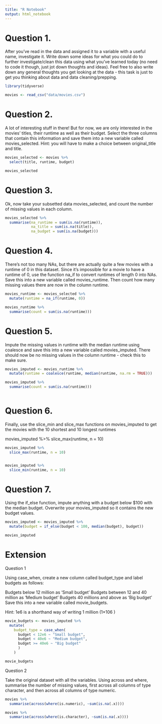 ```yaml
---
title: "R Notebook"
output: html_notebook
---
```


# Question 1.

After you’ve read in the data and assigned it to a variable with a useful name, investigate it. Write down some ideas for what you could do to further investigate/clean this data using what you’ve learned today (no need to code it though, just jot down thoughts and ideas). Feel free to also write down any general thoughts you get looking at the data - this task is just to get you thinking about data and data cleaning/prepping.

```r
library(tidyverse)
```

```r

movies <- read_csv("data/movies.csv")

```

# Question 2.

A lot of interesting stuff in there! But for now, we are only interested in the movies’ titles, their runtime as well as their budget. Select the three columns that contain this information and save them into a new variable called movies_selected. Hint: you will have to make a choice between original_title and title.


```r
movies_selected <- movies %>% 
  select(title, runtime, budget)

movies_selected
```

# Question 3.

Ok, now take your subsetted data movies_selected, and count the number of missing values in each column.


```r
movies_selected %>% 
  summarise(na_runtime = sum(is.na(runtime)),
            na_title = sum(is.na(title)),
            na_budget = sum(is.na(budget)))


```

# Question 4.

There’s not too many NAs, but there are actually quite a few movies with a runtime of 0 in this dataset. Since it’s impossible for a movie to have a runtime of 0, use the function na_if to convert runtimes of length 0 into NAs. Save this into a new variable called movies_runtime. Then count how many missing values there are now in the column runtime.


```r

movies_runtime <- movies_selected %>%
  mutate(runtime = na_if(runtime, 0))

movies_runtime %>% 
  summarise(count = sum(is.na(runtime)))

```

# Question 5.

Impute the missing values in runtime with the median runtime using coalesce and save this into a new variable called movies_imputed. There should now be no missing values in the column runtime - check this to make sure.


```r

movies_imputed <- movies_runtime %>%  
  mutate(runtime = coalesce(runtime, median(runtime, na.rm = TRUE)))

movies_imputed %>% 
  summarise(count = sum(is.na(runtime)))
  
```

# Question 6.

Finally, use the slice_min and slice_max functions on movies_imputed to get the movies with the 10 shortest and 10 longest runtimes

movies_imputed %>% 
  slice_max(runtime, n = 10)

```r

movies_imputed %>% 
  slice_max(runtime, n = 10)


movies_imputed %>% 
  slice_min(runtime, n = 10)

```

# Question 7.

Using the if_else function, impute anything with a budget below $100 with the median budget. Overwrite your movies_imputed so it contains the new budget values.


```r

movies_imputed <- movies_imputed %>% 
  mutate(budget = if_else(budget < 100, median(budget), budget))

movies_imputed

```

# Extension

Question 1

Using case_when, create a new column called budget_type and label budgets as follows:

Budgets below 12 million as ‘Small budget’
Budgets between 12 and 40 million as ‘Medium budget’
Budgets 40 millions and above as ‘Big budget’
Save this into a new variable called movie_budgets.

Hint: 1e6 is a shorthand way of writing 1 million (1×106
)


```r
movie_budgets <- movies_imputed %>%
  mutate(
    budget_type = case_when(
      budget < 12e6 ~ "Small budget",
      budget < 40e6 ~ "Medium budget",
      budget >= 40e6 ~ "Big budget"
      )
    )

movie_budgets
```


Question 2

Take the original dataset with all the variables. Using across and where, summarise the number of missing values, first across all columns of type character, and then across all columns of type numeric.

```r
movies %>%
  summarise(across(where(is.numeric), ~sum(is.na(.x))))

movies %>%
  summarise(across(where(is.character), ~sum(is.na(.x))))

```


